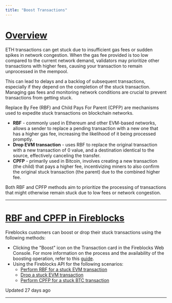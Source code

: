 ```yaml
---
title: "Boost Transactions"
---
```


# [Overview](#overview)

ETH transactions can get stuck due to insufficient gas fees or sudden spikes in network congestion. When the gas fee provided is too low compared to the current network demand, validators may prioritize other transactions with higher fees, causing your transaction to remain unprocessed in the mempool.

This can lead to delays and a backlog of subsequent transactions, especially if they depend on the completion of the stuck transaction. Managing gas fees and monitoring network conditions are crucial to prevent transactions from getting stuck.

Replace By Fee (RBF) and Child Pays For Parent (CPFP) are mechanisms used to expedite stuck transactions on blockchain networks.

*   **RBF** - commonly used in Ethereum and other EVM-based networks, allows a sender to replace a pending transaction with a new one that has a higher gas fee, increasing the likelihood of it being processed promptly.
*   **Drop EVM transaction** - uses RBF to replace the original transaction with a new transaction of 0 value, and a destination identical to the source, effectively canceling the transfer.
*   **CPFP** - primarily used in Bitcoin, involves creating a new transaction (the child) that pays a higher fee, incentivizing miners to also confirm the original stuck transaction (the parent) due to the combined higher fee.

Both RBF and CPFP methods aim to prioritize the processing of transactions that might otherwise remain stuck due to low fees or network congestion.

  

* * *

  
# [RBF and CPFP in Fireblocks](#rbf-and-cpfp-in-fireblocks)

Fireblocks customers can boost or drop their stuck transactions using the following methods:

*   Clicking the "Boost" icon on the Transaction card in the Fireblocks Web Console. For more information on the process and the availability of the boosting operation, refer to this [guide](https://support.fireblocks.io/hc/en-us/articles/360018600160-Boost-or-drop-a-stuck-EVM-based-transaction).
*   Using the Fireblocks API for the following scenarios:
    *   [Perform RBF for a stuck EVM transaction](/reference/boost-transactions#replace-by-fee-rbf-for-evm-networks)
    *   [Drop a stuck EVM transaction](/reference/boost-transactions#drop-evm-transaction)
    *   [Perform CPFP for a stuck BTC transaction](/reference/boost-transactions#cpfp-child-pays-for-parent-for-btc)

Updated 27 days ago

* * *